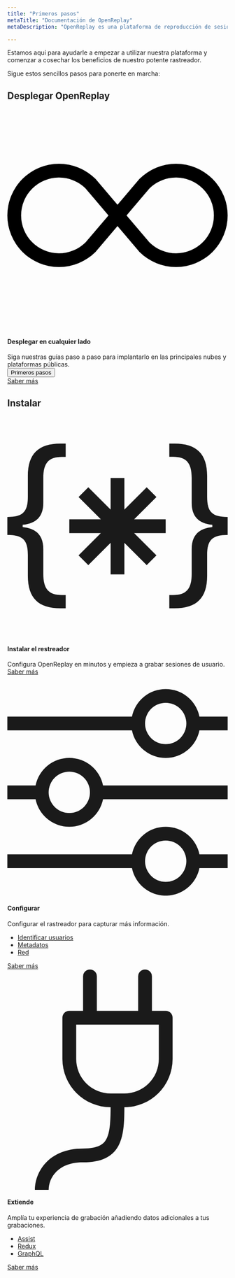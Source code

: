 ```yaml
---
title: "Primeros pasos"
metaTitle: "Documentación de OpenReplay"
metaDescription: "OpenReplay es una plataforma de reproducción de sesiones autosuficiente y de código abierto que le permite ver lo que hacen los usuarios en su aplicación web, lo que le ayuda a solucionar los problemas más rápidamente."

---
```


Estamos aquí para ayudarle a empezar a utilizar nuestra plataforma y comenzar a cosechar los beneficios de nuestro potente rastreador. 

Sigue estos sencillos pasos para ponerte en marcha:
## Desplegar OpenReplay
<div class="col-span-12 card">
   <div class="relative border text-left">
      <div class="relative flex flex-col gap-6">
         <div class="flex items-center gap-3">
            <div class="shrink-0 theme-icon w-8 h-8 flex items-center justify-center rounded">
               <svg xmlns="http://www.w3.org/2000/svg" fill="var(--theme-accent-full)" class="bi bi-infinity" viewBox="0 0 16 16">
                  <path d="M5.68 5.792 7.345 7.75 5.681 9.708a2.75 2.75 0 1 1 0-3.916ZM8 6.978 6.416 5.113l-.014-.015a3.75 3.75 0 1 0 0 5.304l.014-.015L8 8.522l1.584 1.865.014.015a3.75 3.75 0 1 0 0-5.304l-.014.015L8 6.978Zm.656.772 1.663-1.958a2.75 2.75 0 1 1 0 3.916L8.656 7.75Z"/>
               </svg>
            </div>
            <h4>Desplegar en cualquier lado</h4>
         </div>
         <span class="flex-grow">Siga nuestras guías paso a paso para implantarlo en las principales nubes y plataformas públicas.</span>
      </div>
      <div class="mt-6">
         <div class="hidden">
            <button class="relative inline-flex items-center space-x-2 text-center rounded px-3 py-2" type="button">
            <span class="truncate">Primeros pasos</span>
            </button>
         </div>
         <div class="grid grid-cols-2 md:grid-cols-4 gap-3 md:gap-4">
            <IconText url="/deployment/deploy-aws" title="AWS" />
            <IconText url="/deployment/deploy-azure" title="Azure" />
            <IconText url="/deployment/deploy-gcp" title="GCP" />
            <IconText url="/deployment/deploy-digitalocean" title="Digital Ocean" />
         </div>
      </div>
      <div class="flex justify-start mt-5">
         <a class="block text-center w-fit learn-more" href="/deployment/"> Saber más</a>
    </div>
   </div>
</div>


## Instalar
<div class="grid grid-cols-1 md:grid-cols-3 gap-3">
   <div class="card">
      <div class="relative border text-left col-span-4">
         <div class="relative flex flex-col gap-6">
            <div class="flex items-center gap-3">
               <div class="shrink-0 theme-icon w-8 h-8 flex items-center justify-center rounded">
                  <svg xmlns="http://www.w3.org/2000/svg"  fill="currentColor" class="bi bi-braces-asterisk" viewBox="0 0 16 16">
  <path fill-rule="evenodd" d="M1.114 8.063V7.9c1.005-.102 1.497-.615 1.497-1.6V4.503c0-1.094.39-1.538 1.354-1.538h.273V2h-.376C2.25 2 1.49 2.759 1.49 4.352v1.524c0 1.094-.376 1.456-1.49 1.456v1.299c1.114 0 1.49.362 1.49 1.456v1.524c0 1.593.759 2.352 2.372 2.352h.376v-.964h-.273c-.964 0-1.354-.444-1.354-1.538V9.663c0-.984-.492-1.497-1.497-1.6ZM14.886 7.9v.164c-1.005.103-1.497.616-1.497 1.6v1.798c0 1.094-.39 1.538-1.354 1.538h-.273v.964h.376c1.613 0 2.372-.759 2.372-2.352v-1.524c0-1.094.376-1.456 1.49-1.456v-1.3c-1.114 0-1.49-.362-1.49-1.456V4.352C14.51 2.759 13.75 2 12.138 2h-.376v.964h.273c.964 0 1.354.444 1.354 1.538V6.3c0 .984.492 1.497 1.497 1.6ZM7.5 11.5V9.207l-1.621 1.621-.707-.707L6.792 8.5H4.5v-1h2.293L5.172 5.879l.707-.707L7.5 6.792V4.5h1v2.293l1.621-1.621.707.707L9.208 7.5H11.5v1H9.207l1.621 1.621-.707.707L8.5 9.208V11.5h-1Z"/>
</svg>
               </div>
               <h4>Instalar el restreador</h4>
            </div>
            <span class="text-sm flex-grow">Configura OpenReplay en minutos y empieza a grabar sesiones de usuario.</span>
         </div>
         <div class="mt-6">
            <div class="grid grid-cols-1 md:grid-cols-1 gap-3 md:gap-4">
               <IconText url="/using-or/next" title="React" />
               <IconText url="/using-or/nuxt" title="Vue" />
               <IconText url="/using-or/angular" title="Angular" />
               <IconText url="/using-or/next" title="NextJS" />
               <IconText url="/using-or/nuxt" title="Nuxt" />
            </div>
         </div>
         <div class="flex justify-start mt-5">
            <a class="block text-center w-fit learn-more" href="/using-or/">
               Saber más
               </a>
         </div>
      </div>
   </div>
   <div class="card">
      <div class="relative border text-left col-span-4">
         <div class="relative flex flex-col gap-6">
            <div class="flex items-center gap-3">
               <div class="shrink-0 theme-icon w-8 h-8 flex items-center justify-center rounded">
                 <svg xmlns="http://www.w3.org/2000/svg"  fill="currentColor" class="bi bi-sliders" viewBox="0 0 16 16">
  <path fill-rule="evenodd" d="M11.5 2a1.5 1.5 0 1 0 0 3 1.5 1.5 0 0 0 0-3zM9.05 3a2.5 2.5 0 0 1 4.9 0H16v1h-2.05a2.5 2.5 0 0 1-4.9 0H0V3h9.05zM4.5 7a1.5 1.5 0 1 0 0 3 1.5 1.5 0 0 0 0-3zM2.05 8a2.5 2.5 0 0 1 4.9 0H16v1H6.95a2.5 2.5 0 0 1-4.9 0H0V8h2.05zm9.45 4a1.5 1.5 0 1 0 0 3 1.5 1.5 0 0 0 0-3zm-2.45 1a2.5 2.5 0 0 1 4.9 0H16v1h-2.05a2.5 2.5 0 0 1-4.9 0H0v-1h9.05z"/>
</svg>
               </div>
               <h4>Configurar</h4>
            </div>
            <span class="text-sm flex-grow">Configurar el rastreador para capturar más información.</span>
         </div>
         <div class="mt-6">
            <div class="grid grid-cols-1 md:grid-cols-1 gap-3 md:gap-4">
               <ul class="list-none ml-0 pl-0">
                  <li>
                     <a href="/installation/identify-user">Identificar usuarios</a>
                  </li>
                  <li>
                     <a href="/installation/metadata">Metadatos</a>
                  </li>
                  <li>
                     <a href="/plugins/fetch">Red</a>
                  </li>
               </ul>
            </div>
         </div>
         <div class="flex justify-start mt-5">
            <a class="block text-center w-fit learn-more" href="/installation/">
               Saber más
               </a>
         </div>
      </div>
   </div>
<div class="card">
      <div class="relative border text-left col-span-4">
         <div class="relative flex flex-col gap-6">
            <div class="flex items-center gap-3">
               <div class="shrink-0 theme-icon w-8 h-8 flex items-center justify-center rounded">
                  <svg xmlns="http://www.w3.org/2000/svg"   fill="currentColor" class="bi bi-plug" viewBox="0 0 16 16">
  <path d="M6 0a.5.5 0 0 1 .5.5V3h3V.5a.5.5 0 0 1 1 0V3h1a.5.5 0 0 1 .5.5v3A3.5 3.5 0 0 1 8.5 10c-.002.434-.01.845-.04 1.22-.041.514-.126 1.003-.317 1.424a2.083 2.083 0 0 1-.97 1.028C6.725 13.9 6.169 14 5.5 14c-.998 0-1.61.33-1.974.718A1.922 1.922 0 0 0 3 16H2c0-.616.232-1.367.797-1.968C3.374 13.42 4.261 13 5.5 13c.581 0 .962-.088 1.218-.219.241-.123.4-.3.514-.55.121-.266.193-.621.23-1.09.027-.34.035-.718.037-1.141A3.5 3.5 0 0 1 4 6.5v-3a.5.5 0 0 1 .5-.5h1V.5A.5.5 0 0 1 6 0zM5 4v2.5A2.5 2.5 0 0 0 7.5 9h1A2.5 2.5 0 0 0 11 6.5V4H5z"/>
</svg>
               </div>
               <h4>Extiende</h4>
            </div>
            <span class="text-sm flex-grow">Amplía tu experiencia de grabación añadiendo datos adicionales a tus grabaciones.</span>
         </div>
         <div class="mt-6">
            <div class="grid grid-cols-1 md:grid-cols-1 gap-3 md:gap-4">
               <ul class="list-none ml-0 pl-0">
                  <li>
                     <a href="/pluggins/assist">Assist</a>
                  </li>
                  <li>
                     <a href="/plugins/redux">Redux</a>
                  </li>
                  <li>
                     <a href="/plugins/graphql">GraphQL</a>
                  </li>
               </ul>
            </div>
         </div>
         <div class="flex justify-start mt-5">
            <a class="block text-center w-fit learn-more" href="/plugins/">
               Saber más
               </a>
         </div>
      </div>
   </div>
</div>
